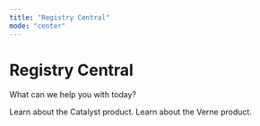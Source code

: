 ```yaml
---
title: "Registry Central"
mode: "center"
---
```


# Registry Central

What can we help you with today?

<Columns cols={2}>
  <Card 
    title="Catalyst"
      icon="code-branch"
  href="/catalyst/intro"
  arrow="true"
  cta="Click here"
  >
    Learn about the Catalyst product.
  </Card>
  <Card 
    title="Verne"
      icon="bolt"
  href="/verne/intro"
  arrow="true"
  cta="Click here"
    >
    Learn about the Verne product.
  </Card>
</Columns>